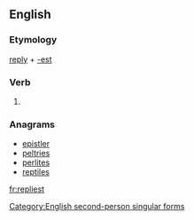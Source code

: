 ==English==

===Etymology===
[[reply]] + [[-est]]

===Verb===
{{en-verb form}}

# {{context|archaic|lang=en}} {{form of|Second-person singular simple present form|reply}}

===Anagrams===
* [[epistler#English|epistler]]
* [[peltries#English|peltries]]
* [[perlites#English|perlites]]
* [[reptiles#English|reptiles]]

[[Category:English second-person singular forms]]

[[fr:repliest]]